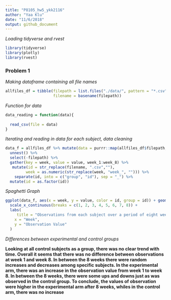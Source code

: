 ```yaml
---
title: "P8105_hw5_ykk2116"
author: "Yaa Klu"
date: "11/6/2018"
output: github_document
---
```


_Loading tidyverse and rvest_

```r
library(tidyverse)
library(plotly)
library(rvest)
```


### Problem 1


_Making dataframe containing all file names_

```r
allfiles_df = tibble(filepath = list.files("./data/", pattern = "*.csv", full.names = TRUE),
                     filename = basename(filepath))
```


_Function for data_

```r
data_reading = function(data){
  
  read_csv(file = data)
}
```


_Iterating and reading in data for each subject, data cleaning_

```r
data_f = allfiles_df %>% mutate(data = purrr::map(allfiles_df$filepath, data_reading)) %>%
  unnest() %>% 
  select(-filepath) %>%
  gather(key = week, value = value, week_1:week_8) %>%
   mutate(id = str_replace(filename, ".csv",""),
         week = as.numeric(str_replace(week, "week_", ""))) %>%
    separate(id, into = c("group", "id"), sep = "_") %>% 
  mutate(id = as.factor(id))  
``` 

_Spaghetti Graph_

```r
ggplot(data_f, aes(x = week, y = value, color = id, group = id)) + geom_point() + geom_line() + facet_grid(~group) +
  scale_x_continuous(breaks = c(1, 2, 3, 4, 5, 6, 7, 8)) +
  labs(
     title = "Observations from each subject over a period of eight weeks",
    x = "Week",
    y = "Observation Value"
  )
```

_Differences between experimental and control groups_

**Looking at all control subjects as a group, there was no clear trend with time. Overall it seems that there was no difference between observations at week 1 and week 8. In between the 8 weeks there were random increases and decreases among specific subjects. In the experimental arm, there was an increase in the observation value from week 1 to week 8. In between the 8 weeks, there were some ups and downs just as was observed in the control group. To conclude, the values of observation were higher in the experimental arm after 8 weeks, whiles in the control arm, there was no increase**




